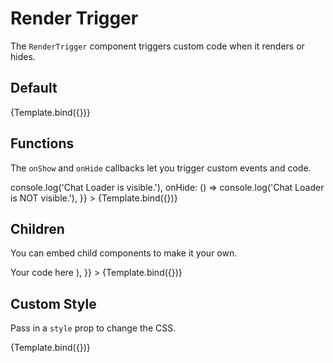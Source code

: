 

<Meta title="Components/RenderTrigger" component={RenderTrigger} />


# Render Trigger

The `RenderTrigger` component triggers custom code when it renders or hides.

## Default

<Story name="Default" args={{}}>
  {Template.bind({})}
</Story>

<ArgsTable story="Default" />

## Functions

The `onShow` and `onHide` callbacks let you trigger custom events and code.

<Canvas>
  <Story
    name="Functions"
    args={{
      onShow: () => console.log('Chat Loader is visible.'),
      onHide: () => console.log('Chat Loader is NOT visible.'),
    }}
  >
    {Template.bind({})}
  </Story>
</Canvas>

## Children

You can embed child components to make it your own.

<Canvas>
  <Story
    name="DefaultValue"
    args={{
      children: (
        <div>
          <LoadingOutlined /> Your code here
        </div>
      ),
    }}
  >
    {Template.bind({})}
  </Story>
</Canvas>

## Custom Style

Pass in a `style` prop to change the CSS.

<Canvas>
  <Story
    name="Custom Style"
    args={{
      style: {
        maxWidth: '400px',
        border: '1px solid red',
        textAlign: 'center',
        margin: '4px',
        paddingTop: '14px',
        paddingBottom: '14px',
        borderRadius: '4px',
      },
    }}
  >
    {Template.bind({})}
  </Story>
</Canvas>
